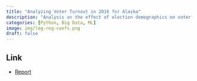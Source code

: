 ```yaml
---
title: "Analyzing Voter Turnout in 2016 for Alaska"
description: "Analysis on the effect of election demographics on voter turnout using hypothesis testing and machine learning"
categories: [Python, Big Data, ML]
image: img/log-reg-coefs.png
draft: false
---
```


## Link

-   [Report](../../notebooks/voter-turnout.html)
